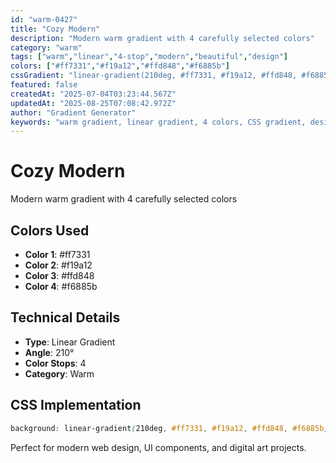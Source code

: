 ```yaml
---
id: "warm-0427"
title: "Cozy Modern"
description: "Modern warm gradient with 4 carefully selected colors"
category: "warm"
tags: ["warm","linear","4-stop","modern","beautiful","design"]
colors: ["#ff7331","#f19a12","#ffd848","#f6885b"]
cssGradient: "linear-gradient(210deg, #ff7331, #f19a12, #ffd848, #f6885b)"
featured: false
createdAt: "2025-07-04T03:23:44.567Z"
updatedAt: "2025-08-25T07:08:42.972Z"
author: "Gradient Generator"
keywords: "warm gradient, linear gradient, 4 colors, CSS gradient, design, #ff7331, #f19a12, #ffd848, #f6885b"
---
```


# Cozy Modern

Modern warm gradient with 4 carefully selected colors

## Colors Used
- **Color 1**: #ff7331
- **Color 2**: #f19a12
- **Color 3**: #ffd848
- **Color 4**: #f6885b

## Technical Details
- **Type**: Linear Gradient
- **Angle**: 210°
- **Color Stops**: 4
- **Category**: Warm

## CSS Implementation
```css
background: linear-gradient(210deg, #ff7331, #f19a12, #ffd848, #f6885b);
```

Perfect for modern web design, UI components, and digital art projects.
